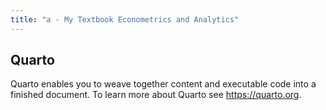 ```yaml
---
title: "a - My Textbook Econometrics and Analytics"
---
```


## Quarto

Quarto enables you to weave together content and executable code into a finished document. To learn more about Quarto see <https://quarto.org>.
